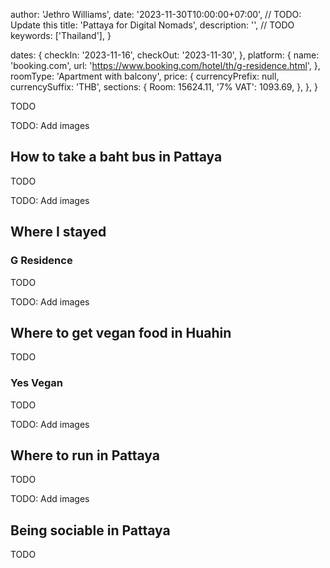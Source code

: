 
  author: 'Jethro Williams',
  date: '2023-11-30T10:00:00+07:00', // TODO: Update this
  title: 'Pattaya for Digital Nomads',
  description: '', // TODO
  keywords: ['Thailand'],
}

  dates: {
    checkIn: '2023-11-16',
    checkOut: '2023-11-30',
  },
  platform: {
    name: 'booking.com',
    url: 'https://www.booking.com/hotel/th/g-residence.html',
  },
  roomType: 'Apartment with balcony',
  price: {
    currencyPrefix: null,
    currencySuffix: 'THB',
    sections: {
      Room: 15624.11,
      '7% VAT': 1093.69,
    },
  },
}


TODO

TODO: Add images

## How to take a baht bus in Pattaya

TODO

TODO: Add images

## Where I stayed

### G Residence

<AccommodationAddress name='378/148 Thappraya Road, Soi 15' url='https://maps.app.goo.gl/j2GiFYBs2e2TZ4iF7' />

<AccommodationTable details={gResidenceDetails} />

TODO

TODO: Add images

## Where to get vegan food in Huahin

TODO

### Yes Vegan

TODO

TODO: Add images

## Where to run in Pattaya

TODO

TODO: Add images

## Being sociable in Pattaya

TODO
